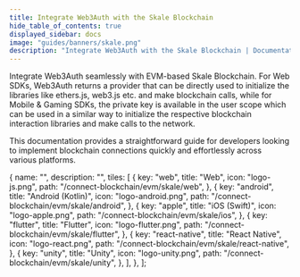 ```yaml
---
title: Integrate Web3Auth with the Skale Blockchain
hide_table_of_contents: true
displayed_sidebar: docs
image: "guides/banners/skale.png"
description: "Integrate Web3Auth with the Skale Blockchain | Documentation - Web3Auth"
---
```



<SEO
  title="Integrate Web3Auth with the Skale Blockchain"
  description="Integrate Web3Auth with the Skale Blockchain | Documentation - Web3Auth"
  image="https://web3auth.io/docs/guides/banners/skale.png"
  slug="/connect-blockchain/evm/skale"
/>

Integrate Web3Auth seamlessly with EVM-based Skale Blockchain. For Web SDKs, Web3Auth returns a provider that can be directly used to initialize the
libraries like ethers.js, web3.js etc. and make blockchain calls, while for Mobile & Gaming SDKs, the private key is available in the user scope which
can be used in a similar way to initialize the respective blockchain interaction libraries and make calls to the network.

This documentation provides a straightforward guide for developers looking to implement blockchain connections quickly and effortlessly across various
platforms.

  {
    name: "",
    description: "",
    tiles: [
      {
        key: "web",
        title: "Web",
        icon: "logo-js.png",
        path: "/connect-blockchain/evm/skale/web",
      },
      {
        key: "android",
        title: "Android (Kotlin)",
        icon: "logo-android.png",
        path: "/connect-blockchain/evm/skale/android",
      },
      {
        key: "apple",
        title: "iOS (Swift)",
        icon: "logo-apple.png",
        path: "/connect-blockchain/evm/skale/ios",
      },
      {
        key: "flutter",
        title: "Flutter",
        icon: "logo-flutter.png",
        path: "/connect-blockchain/evm/skale/flutter",
      },
      {
        key: "react-native",
        title: "React Native",
        icon: "logo-react.png",
        path: "/connect-blockchain/evm/skale/react-native",
      },
      {
        key: "unity",
        title: "Unity",
        icon: "logo-unity.png",
        path: "/connect-blockchain/evm/skale/unity",
      },
    ],
  },
];

<Tiles tileGroups={Skale} />
